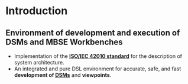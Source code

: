 
= Introduction =

== Environment of development and execution of DSMs and MBSE Workbenches ==
* Implementation of the [http://en.wikipedia.org/wiki/ISO/IEC_42010 '''ISO/IEC 42010 standard'''] for the description of system architecture.
* An integrated and pure DSL environment for accurate, safe, and fast '''development of [http://en.wikipedia.org/wiki/Domain-specific_modeling DSMs]''' and '''viewpoints'''.
<br>
